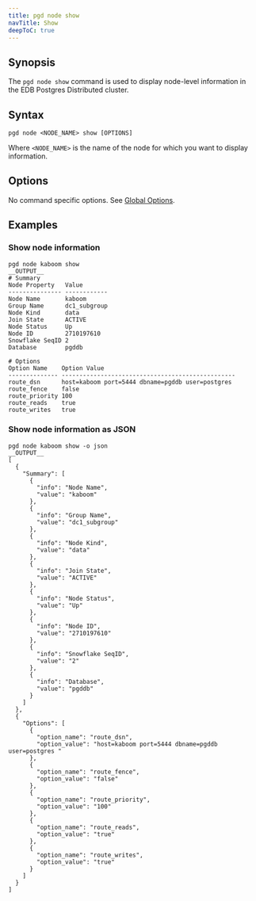 ```yaml
---
title: pgd node show
navTitle: Show
deepToC: true
---
```


## Synopsis

The `pgd node show` command is used to display node-level information in the EDB Postgres Distributed cluster.

## Syntax

```plaintext
pgd node <NODE_NAME> show [OPTIONS]
```

Where `<NODE_NAME>` is the name of the node for which you want to display information.

## Options

No command specific options. See [Global Options](/pgd/latest/cli/command_ref/#global-options).

## Examples

### Show node information

```shell
pgd node kaboom show
__OUTPUT__
# Summary
Node Property   Value       
--------------- ------------
Node Name       kaboom      
Group Name      dc1_subgroup
Node Kind       data        
Join State      ACTIVE      
Node Status     Up          
Node ID         2710197610  
Snowflake SeqID 2           
Database        pgddb       

# Options
Option Name    Option Value                                     
-------------- -------------------------------------------------
route_dsn      host=kaboom port=5444 dbname=pgddb user=postgres 
route_fence    false                                            
route_priority 100                                              
route_reads    true                                             
route_writes   true   
```

### Show node information as JSON

```shell
pgd node kaboom show -o json
__OUTPUT__
[
  {
    "Summary": [
      {
        "info": "Node Name",
        "value": "kaboom"
      },
      {
        "info": "Group Name",
        "value": "dc1_subgroup"
      },
      {
        "info": "Node Kind",
        "value": "data"
      },
      {
        "info": "Join State",
        "value": "ACTIVE"
      },
      {
        "info": "Node Status",
        "value": "Up"
      },
      {
        "info": "Node ID",
        "value": "2710197610"
      },
      {
        "info": "Snowflake SeqID",
        "value": "2"
      },
      {
        "info": "Database",
        "value": "pgddb"
      }
    ]
  },
  {
    "Options": [
      {
        "option_name": "route_dsn",
        "option_value": "host=kaboom port=5444 dbname=pgddb user=postgres "
      },
      {
        "option_name": "route_fence",
        "option_value": "false"
      },
      {
        "option_name": "route_priority",
        "option_value": "100"
      },
      {
        "option_name": "route_reads",
        "option_value": "true"
      },
      {
        "option_name": "route_writes",
        "option_value": "true"
      }
    ]
  }
]
```
